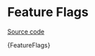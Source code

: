 
<Meta title="Introduction/Feature Flags" name="Guidance" />

# Feature Flags

[Source code](https://github.com/carbon-design-system/carbon/tree/main/packages/web-components)

<Markdown>{FeatureFlags}</Markdown>
